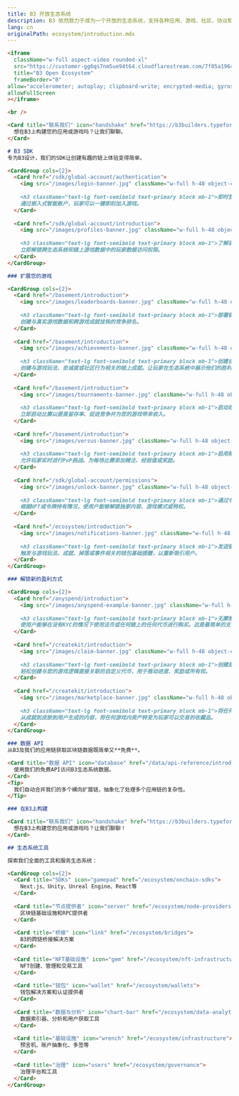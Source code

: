 ```yaml
---
title: B3 开放生态系统
description: B3 依然致力于成为一个开放的生态系统，支持各种应用、游戏、社区、协议和链上工具。
lang: cn
originalPath: ecosystem/introduction.mdx
---
```

```markdown
<iframe
  className="w-full aspect-video rounded-xl"
  src="https://customer-gg6qs7nm5ue94t64.cloudflarestream.com/7f05a196458c0418ccd64ff859622531/iframe?muted=true&loop=true&autoplay=true&poster=https%3A%2F%2Fcustomer-gg6qs7nm5ue94t64.cloudflarestream.com%2F7f05a196458c0418ccd64ff859622531%2Fthumbnails%2Fthumbnail.jpg%3Ftime%3D%26height%3D600"
  title="B3 Open Ecosystem"
  frameBorder="0"
allow="accelerometer; autoplay; clipboard-write; encrypted-media; gyroscope; picture-in-picture"
allowFullScreen
></iframe>

<br />

<Card title="联系我们" icon="handshake" href="https://b3builders.typeform.com/bsmntdevelopers" horizontal>
  想在B3上构建您的应用或游戏吗？让我们聊聊。
</Card>

# B3 SDK
专为B3设计，我们的SDK让创建有趣的链上体验变得简单。

<CardGroup cols={2}>
  <Card href="/sdk/global-account/authentication">
    <img src="/images/login-banner.jpg" className="w-full h-48 object-cover rounded-xl mb-4" />
    
    <h3 className="text-lg font-semibold text-primary block mb-1">即时登录</h3>
    通过嵌入式智能账户，玩家可以一键即刻加入游戏。
  </Card>
  
  <Card href="/sdk/global-account/introduction">
    <img src="/images/profiles-banner.jpg" className="w-full h-48 object-cover rounded-xl mb-4" />
    
    <h3 className="text-lg font-semibold text-primary block mb-1">了解玩家身份</h3>
    立即解锁跨生态系统和链上游戏数据中的玩家数据访问权限。
  </Card>
</CardGroup>

### 扩展您的游戏

<CardGroup cols={2}>
  <Card href="/basement/introduction">
    <img src="/images/leaderboards-banner.jpg" className="w-full h-48 object-cover rounded-xl mb-4" />
    
    <h3 className="text-lg font-semibold text-primary block mb-1">部署链上排行榜</h3>
    创建与真实游戏数据和跨游戏成就挂钩的竞争排名。
  </Card>
  
  <Card href="/basement/introduction">
    <img src="/images/achievements-banner.jpg" className="w-full h-48 object-cover rounded-xl mb-4" />
    
    <h3 className="text-lg font-semibold text-primary block mb-1">创建自定义成就</h3>
    创建与游戏玩法、忠诚度或社区行为相关的链上成就。让玩家在生态系统中展示他们的胜利。
  </Card>
  
  <Card href="/basement/introduction">
    <img src="/images/tournaments-banner.jpg" className="w-full h-48 object-cover rounded-xl mb-4" />
    
    <h3 className="text-lg font-semibold text-primary block mb-1">启动即时比赛</h3>
    立即启动比赛以提高留存率、促进竞争并为您的游戏带来收入。
  </Card>
  
  <Card href="/basement/introduction">
    <img src="/images/versus-banner.jpg" className="w-full h-48 object-cover rounded-xl mb-4" />
    
    <h3 className="text-lg font-semibold text-primary block mb-1">启用赌注决斗</h3>
    允许玩家实时进行PvP挑战。为每场比赛添加赌注、经验值或奖励。
  </Card>
  
  <Card href="/sdk/global-account/permissions">
    <img src="/images/unlock-banner.jpg" className="w-full h-48 object-cover rounded-xl mb-4" />
    
    <h3 className="text-lg font-semibold text-primary block mb-1">通过令牌门控创建独家内容</h3>
    根据NFT或令牌持有情况，使用户能够解锁独家内容、游戏模式或特权。
  </Card>
  
  <Card href="/ecosystem/introduction">
    <img src="/images/notifications-banner.jpg" className="w-full h-48 object-cover rounded-xl mb-4" />
    
    <h3 className="text-lg font-semibold text-primary block mb-1">发送链上通知</h3>
    触发与游戏玩法、成就、掉落或事件相关的钱包基础提醒，以重新吸引用户。
  </Card>
</CardGroup>

### 解锁新的盈利方式

<CardGroup cols={2}>
  <Card href="/anyspend/introduction">
    <img src="/images/anyspend-example-banner.jpg" className="w-full h-48 object-cover rounded-xl mb-4" />
    
    <h3 className="text-lg font-semibold text-primary block mb-1">无摩擦地接受支付</h3>
    使用户能够在没有KYC的情况下使用法币或任何链上的任何代币进行购买。这是最简单的支付方式。
  </Card>
  
  <Card href="/createkit/introduction">
    <img src="/images/claim-banner.jpg" className="w-full h-48 object-cover rounded-xl mb-4" />
    
    <h3 className="text-lg font-semibold text-primary block mb-1">创建原生游戏代币</h3>
    轻松创建与您的游戏逻辑直接关联的自定义代币，用于推动进度、奖励或所有权。
  </Card>
  
  <Card href="/createkit/introduction">
    <img src="/images/marketplace-banner.jpg" className="w-full h-48 object-cover rounded-xl mb-4" />
    
    <h3 className="text-lg font-semibold text-primary block mb-1">将任何资产转变为市场</h3>
    从成就到皮肤到用户生成的内容，将任何游戏内资产转变为玩家可以交易的收藏品。
  </Card>
</CardGroup>

### 数据 API
从B3及我们的应用链获取区块链数据既简单又**免费**。

<Card title="数据 API" icon="database" href="/data/api-reference/introduction" horizontal arrow="true">
  使用我们的免费API访问B3生态系统数据。
</Card>
<Tip>
  我们自动合并我们的多个横向扩展链，抽象化了处理多个应用链的复杂性。
</Tip>

### 在B3上构建

<Card title="联系我们" icon="handshake" href="https://b3builders.typeform.com/bsmntdevelopers" horizontal>
  想在B3上构建您的应用或游戏吗？让我们聊聊！
</Card>

## 生态系统工具

探索我们全面的工具和服务生态系统：

<CardGroup cols={2}>
  <Card title="SDKs" icon="gamepad" href="/ecosystem/onchain-sdks">
    Next.js、Unity、Unreal Engine、React等
  </Card>
  
  <Card title="节点提供者" icon="server" href="/ecosystem/node-providers">
    区块链基础设施和RPC提供者
  </Card>
  
  <Card title="桥接" icon="link" href="/ecosystem/bridges">
    B3的跨链桥接解决方案
  </Card>
  
  <Card title="NFT基础设施" icon="gem" href="/ecosystem/nft-infrastructure">
    NFT创建、管理和交易工具
  </Card>
  
  <Card title="钱包" icon="wallet" href="/ecosystem/wallets">
    钱包解决方案和认证提供者
  </Card>
  
  <Card title="数据与分析" icon="chart-bar" href="/ecosystem/data-analytics">
    数据索引器、分析和用户获取工具
  </Card>
  
  <Card title="基础设施" icon="wrench" href="/ecosystem/infrastructure">
    预言机、账户抽象化、多签等
  </Card>
  
  <Card title="治理" icon="users" href="/ecosystem/governance">
    治理平台和工具
  </Card>
</CardGroup>
```

